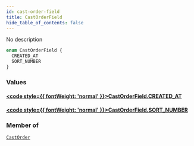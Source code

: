 ```yaml
---
id: cast-order-field
title: CastOrderField
hide_table_of_contents: false
---
```








No description

```graphql
enum CastOrderField {
  CREATED_AT
  SORT_NUMBER
}
```


### Values

#### [<code style={{ fontWeight: 'normal' }}>CastOrderField.<b>CREATED_AT</b></code>](#) 
> 
> 

#### [<code style={{ fontWeight: 'normal' }}>CastOrderField.<b>SORT_NUMBER</b></code>](#) 
> 
> 



### Member of

[`CastOrder`](/docs/graphql-api/beta/reference/inputs/cast-order)  <Badge class="secondary" text="input"/>



